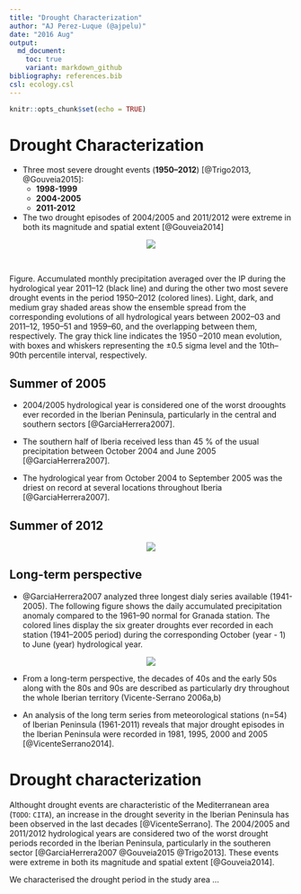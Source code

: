 ```yaml
---
title: "Drought Characterization"
author: "AJ Perez-Luque (@ajpelu)"
date: "2016 Aug"
output:  
  md_document:
    toc: true
    variant: markdown_github
bibliography: references.bib
csl: ecology.csl
---
```


```r
knitr::opts_chunk$set(echo = TRUE)
```

# Drought Characterization 

* Three most severe drought events (**1950–2012**) [@Trigo2013, @Gouveia2015]:
    * **1998-1999**
    * **2004-2005**
    * **2011-2012**

* The two drought episodes of 2004/2005 and 2011/2012 were extreme in both its magnitude and spatial extent [@Gouveia2014] 

<center>![](/man/images/trigo_2012.jpg)</center> 

<br> 

Figure. Accumulated monthly precipitation averaged over the IP during the hydrological year 2011–12 (black line) and during the other two most severe drought events in the period 1950–2012 (colored lines). Light, dark, and medium gray shaded areas show the ensemble spread from the corresponding evolutions of all hydrological years between 2002–03 and 2011–12, 1950–51 and 1959–60, and the overlapping between them, respectively. The gray thick line indicates the 1950 –2010 mean evolution, with boxes and whiskers representing the ±0.5 sigma level and the 10th–90th percentile interval, respectively.

## Summer of 2005 

* 2004/2005 hydrological year is considered one of the worst drooughts ever recorded in the Iberian Peninsula, particularly in the central and southern sectors [@GarciaHerrera2007].

* The southern half of Iberia received less than 45 % of the usual precipitation between October 2004 and June 2005 [@GarciaHerrera2007].

* The hydrological year from October 2004 to September 2005 was the driest on record at several locations throughout Iberia [@GarciaHerrera2007].

## Summer of 2012

<center>![](/man/images/trigo_2012.jpg)</center>




## Long-term perspective 

* @GarciaHerrera2007 analyzed three longest dialy series available (1941-2005). 
The following figure shows the daily accumulated precipitation anomaly compared to the 1961–90 normal for Granada station. The colored lines display the six greater droughts ever recorded in each station (1941–2005 period) during the corresponding October (year - 1) to June (year) hydrological year. 


<center>![](/man/images/garcia_herrera_granada_zoom.jpg)</center>

* From a long-term perspective, the decades of 40s and the early 50s along with the 80s and 90s are described as particularly dry throughout the whole Iberian territory (Vicente-Serrano 2006a,b)

* An analysis of the long term series from meteorological stations (n=54) of Iberian Peninsula (1961-2011) reveals that major drought episodes in the Iberian Peninsula were recorded in 1981, 1995, 2000 and 2005 [@VicenteSerrano2014].





# Drought characterization 

Althought drought events are characteristic of the Mediterranean area (`TODO`: `CITA`), an increase in the drought severity in the Iberian Peninsula has been observed in the last decades [@VicenteSerrano]. The 2004/2005 and 2011/2012 hydrological years are considered two of the worst drought periods recorded in the Iberian Peninsula, particularly in the southeren sector [@GarciaHerrera2007 @Gouveia2015 @Trigo2013]. These events were extreme in both its magnitude and spatial extent [@Gouveia2014]. 

We characterised the drought period in the study area ... 



